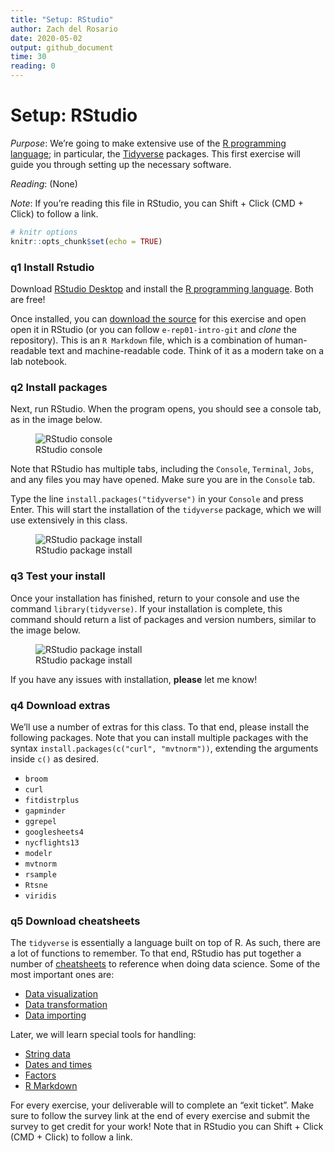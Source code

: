 ```yaml
---
title: "Setup: RStudio"
author: Zach del Rosario
date: 2020-05-02
output: github_document
time: 30
reading: 0
---
```


# Setup: RStudio

*Purpose*: We're going to make extensive use of the [R programming
language](https://www.r-project.org/about.html); in particular, the
[Tidyverse](https://www.tidyverse.org/) packages. This first exercise
will guide you through setting up the necessary software.

*Reading*: (None)

*Note*: If you're reading this file in RStudio, you can Shift + Click (CMD + Click) to follow a link.

```r
# knitr options
knitr::opts_chunk$set(echo = TRUE)
```

### __q1__ Install Rstudio

Download [RStudio Desktop](https://rstudio.com/products/rstudio/download/) and
install the [R programming language](https://cran.rstudio.com/). Both are free!

Once installed, you can [download the source](https://github.com/zdelrosario/data-science-curriculum/blob/master/exercises/e-setup00-install-master.Rmd) for this exercise and open open it in RStudio (or you can follow `e-rep01-intro-git` and *clone* the repository). This is an `R Markdown` file, which is a combination of human-readable text and machine-readable code. Think of it as a modern take on a lab notebook.

### __q2__ Install packages

Next, run RStudio. When the program opens, you should see a console tab, as in
the image below.

![RStudio console](./images/rstudio-console.png)

Note that RStudio has multiple tabs, including the `Console`, `Terminal`,
`Jobs`, and any files you may have opened. Make sure you are in the `Console`
tab.

Type the line `install.packages("tidyverse")` in your `Console` and press Enter.
This will start the installation of the `tidyverse` package, which we will use
extensively in this class.

![RStudio package install](./images/rstudio-cli-install.png)

### __q3__ Test your install

Once your installation has finished, return to your console and use the command
`library(tidyverse)`. If your installation is complete, this command should
return a list of packages and version numbers, similar to the image below.

![RStudio package install](./images/rstudio-cli-library.png)

If you have any issues with installation, __please__ let me know!

### __q4__ Download extras

We'll use a number of extras for this class. To that end, please install the following packages. Note that you can install multiple packages with the syntax `install.packages(c("curl", "mvtnorm"))`, extending the arguments inside `c()` as desired.

- `broom`
- `curl`
- `fitdistrplus`
- `gapminder`
- `ggrepel`
- `googlesheets4`
- `nycflights13`
- `modelr`
- `mvtnorm`
- `rsample`
- `Rtsne`
- `viridis`

### __q5__ Download cheatsheets

The `tidyverse` is essentially a language built on top of R. As such, there are
a lot of functions to remember. To that end, RStudio has put together a number
of [cheatsheets](https://rstudio.com/resources/cheatsheets/) to reference when
doing data science. Some of the most important ones are:

- [Data visualization](https://github.com/rstudio/cheatsheets/raw/master/data-visualization-2.1.pdf)
- [Data transformation](https://github.com/rstudio/cheatsheets/raw/master/data-transformation.pdf)
- [Data importing](https://github.com/rstudio/cheatsheets/raw/master/data-import.pdf)

Later, we will learn special tools for handling:

- [String data](https://github.com/rstudio/cheatsheets/raw/master/strings.pdf)
- [Dates and times](https://github.com/rstudio/cheatsheets/raw/master/lubridate.pdf)
- [Factors](https://github.com/rstudio/cheatsheets/raw/master/factors.pdf)
- [R Markdown](https://github.com/rstudio/cheatsheets/raw/master/rmarkdown-2.0.pdf)

For every exercise, your deliverable will to complete an "exit ticket". Make sure to follow the survey link at the end of every exercise and submit the survey to get credit for your work! Note that in RStudio you can Shift + Click (CMD + Click) to follow a link.

<!-- include-exit-ticket -->

